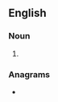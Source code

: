 ==English==

===Noun===
{{head|en|noun form}}

# {{plural of|quillion|lang=en}}

===Anagrams===
* {{anagrams|en|a=iillnoqsu|squillion}}